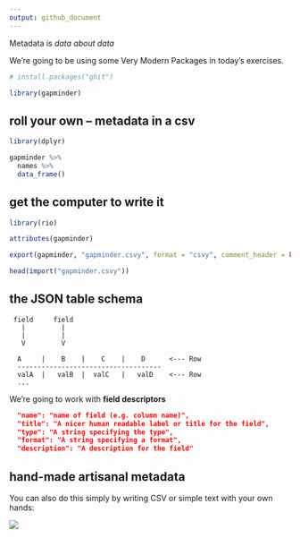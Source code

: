 ```yaml
---
output: github_document
---
```


Metadata is _data about data_

We're going to be using some Very Modern Packages in today's exercises. 

```r
# install.packages("ghit")
```


```r
library(gapminder)
```


## roll your own -- metadata in a csv




```r
library(dplyr)

gapminder %>% 
  names %>% 
  data_frame()
```

## get the computer to write it

```r
library(rio)

attributes(gapminder)

export(gapminder, "gapminder.csvy", format = "csvy", comment_header = FALSE)

head(import("gapminder.csvy"))
```

## the JSON table schema

```
 field     field
   |         |
   |         |
   V         V
 
  A     |    B    |    C    |    D      <--- Row
  ------------------------------------
  valA  |   valB  |  valC   |   valD    <--- Row
  ...

```
 
 We're going to work with **field descriptors**
 
```json
  "name": "name of field (e.g. column name)",
  "title": "A nicer human readable label or title for the field",
  "type": "A string specifying the type",
  "format": "A string specifying a format",
  "description": "A description for the field"
```

## hand-made artisanal metadata

You can also do this simply by writing CSV or simple text with your own hands:

![](SuppMatt/bromelaid_metadata.png)